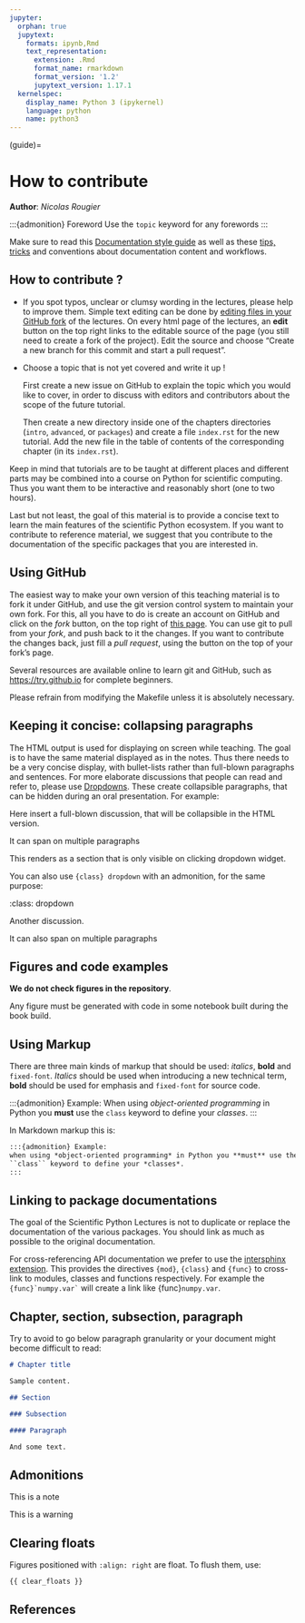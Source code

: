 ```yaml
---
jupyter:
  orphan: true
  jupytext:
    formats: ipynb,Rmd
    text_representation:
      extension: .Rmd
      format_name: rmarkdown
      format_version: '1.2'
      jupytext_version: 1.17.1
  kernelspec:
    display_name: Python 3 (ipykernel)
    language: python
    name: python3
---
```


(guide)=

# How to contribute

**Author**: *Nicolas Rougier*

:::{admonition} Foreword
Use the `topic` keyword for any forewords
:::

Make sure to read this [Documentation style guide] as well as these
[tips, tricks] and conventions about documentation content and workflows.

## How to contribute ?

- If you spot typos, unclear or clumsy wording in the lectures, please
  help to improve them. Simple text editing can be done by [editing files
  in your GitHub fork](https://help.github.com/articles/editing-files-in-your-repository/) of
  the lectures. On every html page of the lectures, an **edit**
  button on the top right links to the editable source of the page (you still
  need to create a fork of the project). Edit the source and choose
  "Create a new branch for this commit and start a pull request".

- Choose a topic that is not yet covered and write it up !

  First create a new issue on GitHub to explain the topic which you would
  like to cover, in order to discuss with editors and contributors about
  the scope of the future tutorial.

  Then create a new directory inside one of the chapters directories
  (`intro`, `advanced`, or `packages`) and create a file `index.rst`
  for the new tutorial. Add the new file in the table of contents of the
  corresponding chapter (in its `index.rst`).

Keep in mind that tutorials are to be taught at different places and
different parts may be combined into a course on Python for scientific
computing. Thus you want them to be interactive and reasonably short (one
to two hours).

Last but not least, the goal of this material is to provide a concise
text to learn the main features of the scientific Python ecosystem. If
you want to contribute to reference material, we suggest that you
contribute to the documentation of the specific packages that you are
interested in.

## Using GitHub

The easiest way to make your own version of this teaching material
is to fork it under GitHub, and use the git version control system to
maintain your own fork. For this, all you have to do is create an account
on GitHub and click on the *fork* button, on the top right of [this
page](https://github.com/scipy-lectures/scientific-python-lectures). You can use git to pull from your *fork*, and push back to it the
changes. If you want to contribute the changes back, just fill a
*pull request*, using the button on the top of your fork's page.

Several resources are available online to learn git and GitHub, such as
<https://try.github.io> for complete beginners.

Please refrain from modifying the Makefile unless it is absolutely
necessary.

## Keeping it concise: collapsing paragraphs

The HTML output is used for displaying on screen while teaching. The goal
is to have the same material displayed as in the notes. Thus there needs
to be a very concise display, with bullet-lists rather than full-blown
paragraphs and sentences. For more elaborate discussions that people can
read and refer to, please use
[Dropdowns](https://jupyterbook.org/en/stable/interactive/hiding.html#hide-markdown-using-myst-markdown).
These create collapsible paragraphs, that can be hidden during an oral
presentation.  For example:

::: {toggle}

Here insert a full-blown discussion, that will be collapsible in the HTML
version.

It can span on multiple paragraphs
:::

This renders as a section that is only visible on clicking dropdown widget.

You can also use `{class} dropdown` with an admonition, for the same purpose:

::: {note}
:class: dropdown

Another discussion.

It can also span on multiple paragraphs
:::

## Figures and code examples

**We do not check figures in the repository**.

Any figure must be generated with code in some notebook built during the book
build.

## Using Markup

There are three main kinds of markup that should be used: *italics*, **bold**
and `fixed-font`. *Italics* should be used when introducing a new technical
term, **bold** should be used for emphasis and `fixed-font` for source code.

:::{admonition} Example:
When using *object-oriented programming* in Python you **must** use the
`class` keyword to define your *classes*.
:::

In Markdown markup this is:

```markdown
:::{admonition} Example:
when using *object-oriented programming* in Python you **must** use the
``class`` keyword to define your *classes*.
:::
```

## Linking to package documentations

The goal of the Scientific Python Lectures is not to duplicate or replace
the documentation of the various packages. You should link as much as
possible to the original documentation.

For cross-referencing API documentation we prefer to use the [intersphinx
extension](https://www.sphinx-doc.org/en/master/usage/extensions/index.html#built-in-extensions). This provides
the directives `{mod}`, `{class}` and `{func}` to cross-link to modules,
classes and functions respectively. For example the `` {func}`numpy.var` `` will
create a link like {func}`numpy.var`.

## Chapter, section, subsection, paragraph

Try to avoid to go below paragraph granularity or your document might become
difficult to read:

```markdown
# Chapter title

Sample content.

## Section

### Subsection

#### Paragraph

And some text.
```

## Admonitions

:::{note}
This is a note
:::

:::{warning}
This is a warning
:::

## Clearing floats

Figures positioned with `:align: right` are float. To flush them, use:

```markdown
{{ clear_floats }}
```

## References

[documentation style guide]: https://documentation-style-guide-sphinx.readthedocs.org/en/latest/style-guide.html
[tips, tricks]: https://docness.readthedocs.org/en/latest/index.html

